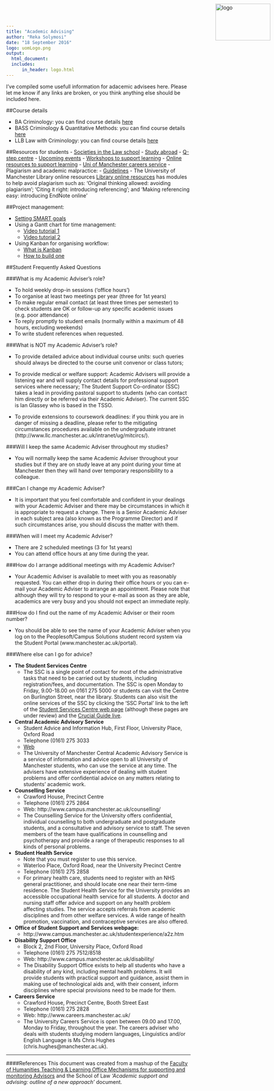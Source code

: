 ```yaml
---
title: "Academic Advising"
author: "Reka Solymosi"
date: "18 September 2016"
logo: uomLogo.png
output:
  html_document:
  includes:
      in_header: logo.html
---
```

<img src="uomLogo.png" alt="logo" height="100" width="150" style="position:absolute;top:10px;right:10px;" />

<!-- Wat do

- http://www.humanities.manchester.ac.uk/tandl/resources/personalisedlearning/academicadvising/supporting/ -->

I've compiled some usefull information for adacemic advisees here. Please let me know if any links are broken, or you think anything else should be included here. 

##Course details

- BA Criminology:  you can find course details [here](http://www.manchester.ac.uk/study/undergraduate/courses/2017/07052/ba-criminology/course-details/#course-profile)
- BASS Criminology & Quantitative Methods: you can find course details [here](http://www.manchester.ac.uk/study/undergraduate/courses/2017/09769/bass-criminology-and-quantitative-methods/course-details/#course-profile)
- LLB Law with Criminology: you can find course details [here](http://www.manchester.ac.uk/study/undergraduate/courses/2017/09673/llb-law-with-criminology/course-details/#course-profile)

##Resources for students
- [Societies in the Law school](http://www.law.manchester.ac.uk/study/discover/enrich/societies/)
- [Study abroad](http://www.law.manchester.ac.uk/study/discover/enrich/study-abroad/)
- [Q-step centre](http://www.humanities.manchester.ac.uk/q-step/about-q-step/)
    - [Upcoming events](http://www.humanities.manchester.ac.uk/q-step/connect/events/)
- [Workshops to support learning](http://www.library.manchester.ac.uk/services-and-support/students/support-for-your-studies/my-learning-essentials/workshops/)
- [Online resources to support learning](http://www.library.manchester.ac.uk/services-and-support/students/support-for-your-studies/my-learning-essentials/workshops-and-online-resources/) 
- [Uni of Manchester careers service](http://www.careers.manchester.ac.uk/)
- Plagiarism and academic malpractice:
    - [Guidelines](http://documents.manchester.ac.uk/display.aspx?DocID=2870)
    - The University of Manchester Library online resources [Library online resources](http://www.library.manchester.ac.uk/services-and-support/students/support-for-your-studies/my-learning-essentials) has modules to help avoid plagiarism such as: 'Original thinking allowed: avoiding plagiarism'; 'Citing it right: introducing referencing'; and 'Making referencing easy: introducing EndNote online'

##Project management:

- [Setting SMART goals](https://www.projectsmart.co.uk/smart-goals.php) 
- Using a Gantt chart for time management: 
    - [Video tutorial 1](https://www.youtube.com/watch?v=rm_iWKoOd0U)
    - [Video tutorial 2](https://www.youtube.com/watch?v=ADK58IRPKh8)
- Using Kanban for organising workflow:
    - [What is Kanban](https://www.youtube.com/watch?v=ZYzRHH-fdf8)
    - [How to build one](https://www.youtube.com/watch?v=WQaomFkL5jg)

##Student Frequently Asked Questions

###What is my Academic Adviser’s role?

- To hold weekly drop-in sessions (‘office hours’)
- To organise at least two meetings per year (three for 1st years)
- To make regular email contact (at least three times per semester) to check students are OK or follow-up any specific academic issues (e.g. poor attendance)
- To reply promptly to student emails (normally within a maximum of 48 hours, excluding weekends)
- To write student references when requested.

###What is NOT my Academic Adviser’s role?

- To provide detailed advice about individual course units: such queries should always be directed to the course unit convenor or class tutors;

- To provide medical or welfare support: Academic Advisers will provide a listening ear and will supply contact details for professional support services where necessary;  The Student Support Co-ordinator (SSC) takes a lead in providing pastoral support to students (who can contact him directly or be referred via their Academic Adviser). The current SSC is Ian Glassey who is based in the TSSO.

- To provide extensions to coursework deadlines: if you think you are in danger of missing a deadline, please refer to the mitigating circumstances procedures available on the undergraduate intranet (http://www.llc.manchester.ac.uk/intranet/ug/mitcircs/).

###Will I keep the same Academic Adviser throughout my studies?

- You will normally keep the same Academic Adviser throughout your studies but if they are on study leave at any point during your time at Manchester then they will hand over temporary responsibility to a colleague.

###Can I change my Academic Adviser?

- It is important that you feel comfortable and confident in your dealings with your Academic Adviser and there may be circumstances in which it is appropriate to request a change.  There is a Senior Academic Adviser in each subject area (also known as the Programme Director) and if such circumstances arise, you should discuss the matter with them.

###When will I meet my Academic Adviser?

- There are 2 scheduled meetings (3 for 1st years)
- You can attend office hours at any time during the year.

###How do I arrange additional meetings with my Academic Adviser?

- Your Academic Adviser is available to meet with you as reasonably requested. You can either drop in during their office hours or you can e-mail your Academic Adviser to arrange an appointment. Please note that although they will try to respond to your e-mail as soon as they are able, academics are very busy and you should not expect an immediate reply.

###How do I find out the name of my Academic Adviser or their room number?

- You should be able to see the name of your Academic Adviser when you log on to the Peoplesoft/Campus Solutions student record system via the Student Portal (www.manchester.ac.uk/portal).

###Where else can I go for advice?

- **The Student Services Centre**
    - The SSC is a single point of contact for most of the administrative tasks that need to be carried out by students, including registration/fees, and documentation.  The SSC is open Monday to Friday, 9.00-18.00 on 0161 275 5000 or students can visit the Centre on Burlington Street, near the library.  Students can also visit the online services of the SSC by clicking the 'SSC Portal' link to the left of the [Student Services Centre web page](http://www.campus.manchester.ac.uk/ssc/)  (although these pages are under review) and the [Crucial Guide live](http://www.studentnet.manchester.ac.uk/crucial-guide/).
    
- **Central Academic Advisory Service**
    - Student Advice and Information Hub, First Floor, University Place, Oxford Road
    - Telephone (0161) 275 3033
    - [Web](http://www.campus.manchester.ac.uk/academicadvisoryservice/)
    - The University of Manchester Central Academic Advisory Service is a service of information and advice open to all University of Manchester students, who can use the service at any time.  The advisers have extensive experience of dealing with student problems and offer confidential advice on any matters relating to students' academic work.

- **Counselling Service**
    - Crawford House, Precinct Centre
    - Telephone (0161) 275 2864
    - Web:  http://www.campus.manchester.ac.uk/counselling/
    - The Counselling Service for the University offers confidential, individual counselling to both undergraduate and postgraduate students, and a consultative and advisory service to staff.  The seven members of the team have qualifications in counselling and psychotherapy and provide a range of therapeutic responses to all kinds of personal problems.
    
- **Student Health Service**
    - Note that you must register to use this service.
    - Waterloo Place, Oxford Road, near the University Precinct Centre
    - Telephone (0161) 275 2858
    - For primary health care, students need to register with an NHS general practitioner, and should locate one near their term-time residence. The Student Health Service for the University provides an accessible occupational health service for all students.  A doctor and nursing staff offer advice and support on any health problem affecting studies.  The service accepts referrals from academic disciplines and from other welfare services.  A wide range of health promotion, vaccination, and contraceptive services are also offered.
    
- **Office of Student Support and Services webpage:**
    - http://www.campus.manchester.ac.uk/studentexperience/a2z.htm
    
- **Disability Support Office**
    - Block 2, 2nd Floor, University Place, Oxford Road
    - Telephone (0161) 275 7512/8518
    - Web:    http://www.campus.manchester.ac.uk/disability/
    - The Disability Support Office exists to help all students who have a disability of any kind, including mental health problems. It will provide students with practical support and guidance, assist them in making use of technological aids and, with their consent, inform disciplines where special provisions need to be made for them.

- **Careers Service**
    - Crawford House, Precinct Centre, Booth Street East
    - Telephone (0161) 275 2828
    - Web: http://www.careers.manchester.ac.uk/
    - The University Careers Service is open between 09.00 and 17.00, Monday to Friday, throughout the year.  The careers adviser who deals with students studying modern languages, Linguistics and/or English Language is Ms Chris Hughes (chris.hughes@manchester.ac.uk).
    
    
______________________________________________________    
####References
This document was created from a mashup of the [Faculty of Humanities Teaching & Learning Office Mechanisms for supporting and monitoring Advisors](http://www.humanities.manchester.ac.uk/tandl/resources/personalisedlearning/academicadvising/supporting/) and the School of Law *'Academic support and advising: outline of a new approach'* document. 